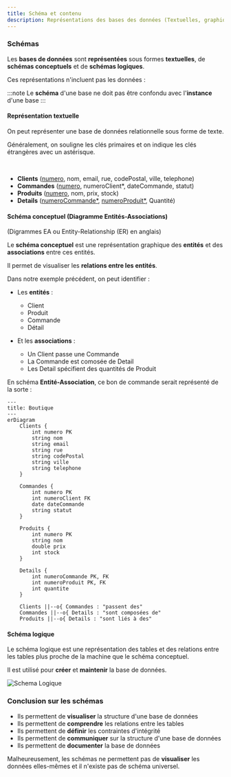 ```yaml
---
title: Schéma et contenu
description: Représentations des bases des données (Textuelles, graphiques, instances)
---
```


<Slide>

### Schémas

Les **bases de données** sont **représentées** sous formes **textuelles**, de **schémas conceptuels** et de **schémas logiques**.

Ces représentations n'incluent pas les données : 

:::note
Le **schéma** d'une base ne doit pas être confondu avec l'**instance** d'une base
:::

</Slide>
<Slide>

#### Représentation textuelle

On peut représenter une base de données relationnelle sous forme de texte.

Généralement, on souligne les clés primaires et on indique les clés étrangères avec un astérisque.

<br/>

* **Clients** (<u>numero</u>, nom, email, rue, codePostal, ville, telephone)
* **Commandes** (<u>numero</u>, numeroClient*, dateCommande, statut)
* **Produits** (<u>numero</u>, nom, prix, stock)
* **Details** (<u>numeroCommande*</u>, <u>numeroProduit*</u>, Quantité)

</Slide>
<Slide>

#### Schéma conceptuel (Diagramme Entités-Associations)

(Digrammes EA ou Entity-Relationship (ER) en anglais)

Le **schéma conceptuel** est une représentation graphique des **entités** et des **associations** entre ces entités.

Il permet de visualiser les **relations entre les entités**.

Dans notre exemple précédent, on peut identifier : 

* Les **entités** :

  * Client
  * Produit
  * Commande
  * Détail

* Et les **associations** :

  * Un Client passe une Commande
  * La Commande est comosée de Detail
  * Les Detail spécifient des quantités de Produit
</Slide>
<Slide>

En schéma **Entité-Association**, ce bon de commande serait représenté de la sorte :

```mermaid
---
title: Boutique
---
erDiagram
    Clients {
        int numero PK
        string nom
        string email
        string rue
        string codePostal
        string ville
        string telephone
    }

    Commandes {
        int numero PK
        int numeroClient FK
        date dateCommande
        string statut
    }

    Produits {
        int numero PK
        string nom
        double prix
        int stock
    }

    Details {
        int numeroCommande PK, FK
        int numeroProduit PK, FK
        int quantite
    }

    Clients ||--o{ Commandes : "passent des"
    Commandes ||--o{ Details : "sont composées de"
    Produits ||--o{ Details : "sont liés à des"
```

</Slide>
<Slide>

#### Schéma logique

Le schéma logique est une représentation des tables et des relations entre les tables plus proche de la machine que le schéma conceptuel.

Il est utilisé pour **créer** et **maintenir** la base de données.


<Image src={SchemaLogique} alt="Schema Logique" />

</Slide>
<Slide>

### Conclusion sur les schémas

* Ils permettent de **visualiser** la structure d'une base de données
* Ils permettent de **comprendre** les relations entre les tables
* Ils permettent de **définir** les contraintes d'intégrité
* Ils permettent de **communiquer** sur la structure d'une base de données
* Ils permettent de **documenter** la base de données

Malheureusement, les schémas ne permettent pas de **visualiser** les données elles-mêmes et il n'existe pas de schéma universel.

</Slide>
